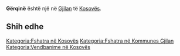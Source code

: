 {{Fshat në 
 | Emri                = Gërqinë
 | EmriAlt                = 
 | NAME_SHORT_FORM=      
 | NAME_GENERIC=      
 | NAME_SORT_NAME_RO=      GERQINE
 | FULL_NAME_RO = Gërqinë
 | FULL_NAME_ND_RO=Gerqine
 | SORT_NAME_RG=GERQINE
 | FULL_NAME_RG=Gërqinë
 | FULL_NAME_ND_RG=Gerqine
 | SRP_NAME_SHORT_FORM=      
 | SRP_NAME_GENERIC=      
 | SRP_NAME_SORT_NAME_RO=      
 | SRP_FULL_NAME_RO = 
 | SRP_FULL_NAME_ND_RO=
 | SRP_SORT_NAME_RG=
 | SRP_FULL_NAME_RG=
 | SRP_FULL_NAME_ND_RG=
 | Emri (Rasa dhanore) = 
 | Figura              = 
 | Shteti              = Kosovo
 | Komuna              = Gjilan
 | Kodi postar         = 
 | Sipërfaqja          = 

 | Popullsia           = 

 | Regj. i popullsisë  = 
 | Dend. e popullsisë  = 
 | Faqja zyrtare       = 
 <!--- Koordinatat ----> 
 | Gjerësia            = 42.296389
 | Gjatësia            = 20.484444
 | Lartësia            = 
}}
'''Gërqinë''' është një [[]] në [[Gjilan]] të [[Kosovës]].

<!-- == Gjeografia == -->
<!-- == Historia == -->
<!-- == Demografia == -->
== Shih edhe ==
{{Komuna Gjilan}}
{{Kosovo-Administrata-Cung}}

[[Kategoria:Fshatra në Kosovës]]
[[Kategoria:Fshatra në Kommunes Gjilan]]
[[Kategoria:Vendbanime në Kosovës]]